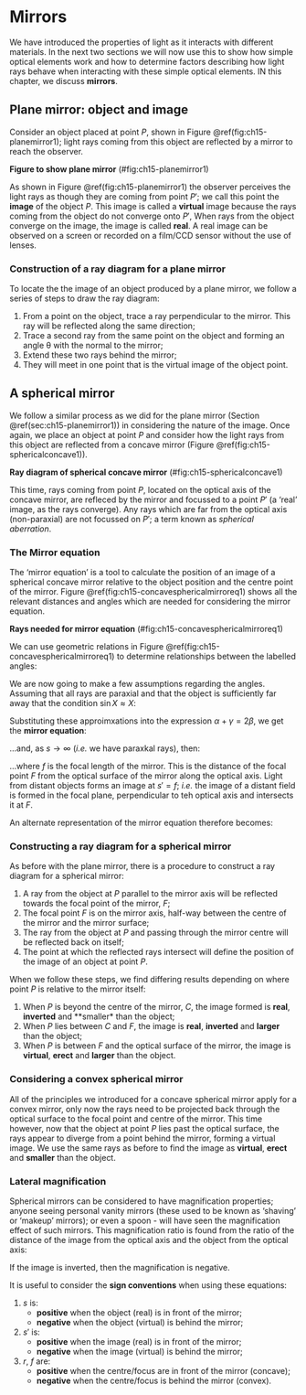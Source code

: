 
# Mirrors {#sec:ch15-mirrors}

We have introduced the properties of light as it interacts with different materials. In the next two sections we will now use this to show how simple optical elements work and how to determine factors describing how light rays behave when interacting with these simple optical elements.  IN this chapter, we discuss **mirrors**.

## Plane mirror: object and image {#sec:ch15-planemirror1}

Consider an object placed at point $P$, shown in Figure \@ref(fig:ch15-planemirror1); light rays coming from this object are reflected by a mirror to reach the observer.

**Figure to show plane mirror**
(\#fig:ch15-planemirror1)

As shown in Figure \@ref(fig:ch15-planemirror1) the observer perceives the light rays as though they are coming from point $P'$; we call this point the **image** of the object $P$.  This image is called a **virtual** image because the rays coming from the object do not converge onto $P'$, When rays from the object converge on the image, the image is called **real**.  A real image can be observed on a screen or recorded on a film/CCD sensor without the use of lenses.

### Construction of a ray diagram for a plane mirror {#sec:ch15-planemirror2}

To locate the the image of an object produced by a plane mirror, we follow a series of steps to draw the ray diagram:

1. From a point on the object, trace a ray perpendicular to the mirror. This ray will be reflected along the same direction;
1. Trace a second ray from the same point on the object and forming an angle θ with the normal to the mirror;
1. Extend these two rays behind the mirror;
1. They will meet in one point that is the virtual image of the object point.

## A spherical mirror {#sec:ch15-sphericalmirror1}

We follow a similar process as we did for the plane mirror (Section \@ref(sec:ch15-planemirror1)) in considering the nature of the image.  Once again, we place an object at point $P$ and consider how the light rays from this object are reflected from a concave mirror (Figure \@ref(fig:ch15-sphericalconcave1)).  

**Ray diagram of spherical concave mirror**
(\#fig:ch15-sphericalconcave1)

This time, rays coming from point $P$, located on the optical axis of the concave mirror, are refleced by the mirror and focussed to a point $P'$ (a 'real' image, as the rays converge).  Any rays which are far from the optical axis (non-paraxial) are not focussed on $P'$; a term known as *spherical aberration*.

### The Mirror equation {#sec:ch15-mirrorequ}

The 'mirror equation' is a tool to calculate the position of an image of a spherical concave mirror relative to the object position and the centre point of the mirror.  Figure \@ref(fig:ch15-concavesphericalmirroreq1) shows all the relevant distances and angles which are needed for considering the mirror equation.

**Rays needed for mirror equation**
(\#fig:ch15-concavesphericalmirroreq1)

We can use geometric relations in Figure \@ref(fig:ch15-concavesphericalmirroreq1) to determine relationships between the labelled angles:

\begin{equation}
\begin{array}{rcl}
\beta &=& \alpha + \theta \\
\gamma &=& \alpha + 2\theta \\
\alpha + \gamma &=& 2\beta
\end{array}
\end{equation}

We are now going to make a few assumptions regarding the angles.  Assuming that all rays are paraxial and that the object is sufficiently far away that the condition $\sin X \approx X$:

\begin{equation}
\alpha \approx \frac{l}{s} \quad \beta \approx \frac{l}{r} \quad \gamma \approx \frac{l}{s'}
\end{equation}

Substituting these approimxations into the expression $\alpha + \gamma = 2\beta$, we get the **mirror equation**:

\begin{equation}
\frac{1}{s} + \frac{1}{s'} = \frac{2}{r}
\end{equation}

...and, as $s \rightarrow \infty$ (*i.e.* we have paraxkal rays), then:

\begin{equation}
s' = \frac{r}{2} = f
\end{equation}

...where $f$ is the focal length of the mirror.  This is the distance of the focal point $F$ from the optical surface of the mirror along the optical axis.  Light from distant objects forms an image at $s' = f$; *i.e.* the image of a distant field is formed in the focal plane, perpendicular to teh optical axis and intersects it at $F$.

An alternate representation of the mirror equation therefore becomes:

\begin{equation}
\frac{1}{s} + \frac{1}{s'} = \frac{1}{f}
(\#eq:ch15-mirrorequation1)
\end{equation}

### Constructing a ray diagram for a spherical  mirror {#sec:ch15-raydiagramconcavesphericalmirror}

As before with the plane mirror,  there is a procedure to construct a ray diagram for a spherical mirror:

1. A ray from the object at $P$ parallel to the mirror axis will be reflected towards the focal point of the mirror, $F$;
1. The focal point $F$ is on the mirror axis, half-way between the centre of the mirror and the mirror surface;
1. The ray from the object at $P$ and passing through the mirror centre will be reflected back on itself;
1. The point at which the reflected rays intersect will define the position of the image of an object at point $P$.

When we follow these steps, we find differing results depending on where point $P$ is relative to the mirror itself:

1. When $P$ is beyond the centre of the mirror, $C$, the image formed is **real**, **inverted** and **smaller* than the object;
1. When $P$ lies between $C$ and $F$, the image is **real**, **inverted** and **larger** than the object;
1.  When $P$ is between $F$ and the optical surface of the mirror, the image is **virtual**, **erect** and **larger** than the object.


### Considering a convex spherical mirror

All of the principles we introduced for a concave spherical mirror apply for a convex mirror, only now the rays need to be projected back through the optical surface to the focal point and centre of the mirror.  This time however, now that the object at point $P$ lies past the optical surface, the rays appear to diverge from a point behind the mirror, forming a virtual image.  We use the same rays as before to find the image as **virtual**, **erect** and **smaller** than the object.

### Lateral magnification {#sec:ch15-lateralmagnificatin}

Spherical mirrors can be considered to have magnification properties; anyone seeing personal vanity mirrors (these used to be known as 'shaving' or 'makeup' mirrors); or even a spoon - will have seen the magnification effect of such mirrors. This magnification ratio is found from the ratio of the distance of the image from the optical axis and the object from the optical axis:

\begin{equation}
m = \frac{y'}{y} = - \frac{s'}{s}
\end{equation}

If the image is inverted, then the magnification is negative.

It is useful to consider the **sign conventions** when using these equations:

1. $s$ is:
    * **positive** when the object (real) is in front of the mirror;
    * **negative** when the object (virtual) is behind the mirror;
1. $s'$ is: 
    * **positive** when the image (real) is in front of the mirror;
    * **negative** when the image (virtual) is behind the mirror;
1. $r$, $f$ are:
    * **positive** when the centre/focus are in front of the mirror (concave);
    * **negative** when the centre/focus is behind the mirror (convex).

